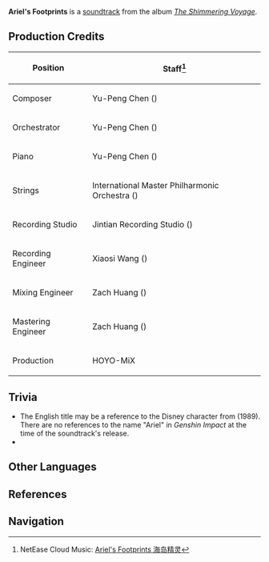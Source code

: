 {{Soundtrack Infobox
|title          =
|image          = The Shimmering Voyage.jpg
|album          = The Shimmering Voyage
|disc           = 1
|number         = 07
|featured       =
|featured2      =
|featured3      =
|featured_disc  =
|featured_disc2 =
|featured_disc3 =
|youtube_id     = cdC8wPt_SPw
|youtube_time   = 837
|spotify_id     = 2quKeecdt6vsga0aZzOKc3
|played_in      = Golden Apple Archipelago
|during         = [[Golden Apple Archipelago]] (Day)
|domain         =
|previous       = Sunshine Beach
|next           = Melody of Jellyfish
}}
'''Ariel's Footprints''' is a [[soundtrack]] from the album ''[[The Shimmering Voyage]]''.

==Production Credits==
{| class="wikitable" style="text-align:left; height:0.5em"
! Position
! Staff<ref>NetEase Cloud Music: [https://music.163.com/#/song?id=1861402593 Ariel's Footprints 海岛精灵]</ref>
|-
! Composer
| Yu-Peng Chen ({{zh|陈致逸}})
|-
! Orchestrator
| Yu-Peng Chen ({{zh|陈致逸}})
|-
! Piano
| Yu-Peng Chen ({{zh|陈致逸}})
|-
! Strings
| International Master Philharmonic Orchestra ({{zh|国际首席爱乐乐团}})
|-
! Recording Studio
| Jintian Recording Studio ({{zh|金田录音棚}})
|-
! Recording Engineer
| Xiaosi Wang ({{zh|王小四}})
|-
! Mixing Engineer
| Zach Huang ({{zh|黄巍}})
|-
! Mastering Engineer
| Zach Huang ({{zh|黄巍}})
|-
! Production
| HOYO-MiX
|}

==Trivia==
* The English title may be a reference to the Disney character {{w|Ariel_(The_Little_Mermaid)|Ariel}} from ''{{w|The_Little_Mermaid_(1989_film)|The Little Mermaid}}'' (1989). There are no references to the name "Ariel" in ''Genshin Impact'' at the time of the soundtrack's release.
* {{Transclude|Whispering Seabreeze|GAATheme2|section=1}}

==Other Languages==
{{Other Languages
|en      = Ariel's Footprints
|zhs     = 海岛精灵
|zhs_rm  = Hǎidǎo Jīnglíng
|zht     = 海島精靈
|zht_rm  = Hǎidǎo Jīnglíng
|zh_tl   = 
|ja      = 島の精霊
|ja_rm   = Shima no Seirei
|ja_tl   = Spirits of The Island
|tr      = 
|tr_tl   = 
|it      = 
|it_tl   = 
}}

==References==
{{Reflist}}

==Navigation==
{{Soundtrack Navbox|The Shimmering Voyage}}